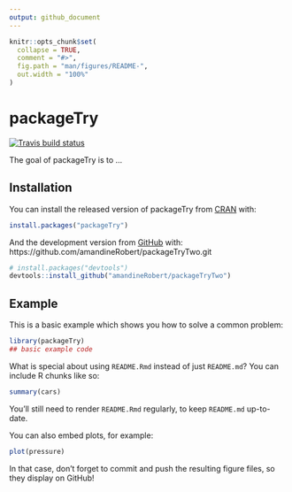 ```yaml
---
output: github_document
---
```


<!-- README.md is generated from README.Rmd. Please edit that file -->

```r
knitr::opts_chunk$set(
  collapse = TRUE,
  comment = "#>",
  fig.path = "man/figures/README-",
  out.width = "100%"
)
```
# packageTry

<!-- badges: start -->
[![Travis build status](https://travis-ci.org/amandineRobert/packageTryTwo.svg?branch=master)](https://travis-ci.org/amandineRobert/packageTryTwo)
<!-- badges: end -->

The goal of packageTry is to ...

## Installation

You can install the released version of packageTry from [CRAN](https://CRAN.R-project.org) with:

``` r
install.packages("packageTry")
```

And the development version from [GitHub](https://github.com/) with:
https://github.com/amandineRobert/packageTryTwo.git
``` r
# install.packages("devtools")
devtools::install_github("amandineRobert/packageTryTwo")
```
## Example

This is a basic example which shows you how to solve a common problem:

```r
library(packageTry)
## basic example code
```

What is special about using `README.Rmd` instead of just `README.md`? You can include R chunks like so:

```r
summary(cars)
```

You'll still need to render `README.Rmd` regularly, to keep `README.md` up-to-date.

You can also embed plots, for example:

```r
plot(pressure)
```

In that case, don't forget to commit and push the resulting figure files, so they display on GitHub!
